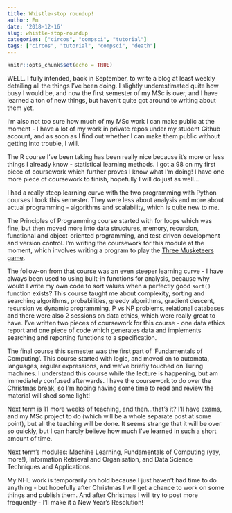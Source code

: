 ```yaml
---
title: Whistle-stop roundup!
author: Em
date: '2018-12-16'
slug: whistle-stop-roundup
categories: ["circos", "compsci", "tutorial"]
tags: ["circos", "tutorial", "compsci", "death"]
---
```

```r
knitr::opts_chunk$set(echo = TRUE)
```

WELL. I fully intended, back in September, to write a blog at least weekly detailing all the things I've been doing. 
I slightly underestimated quite how busy I would be, and now the first semester of my MSc is over, and I have learned a ton of new things, but haven't quite got around to writing about them yet. 

I'm also not too sure how much of my MSc work I can make public at the moment - I have a lot of my work in private repos under my student Github account, and as soon as I find out whether I can make them public without getting into trouble, I will.

The R course I've been taking has been really nice because it's more or less things I already know - statistical learning methods. I got a 98 on my first piece of coursework which further proves I know what I'm doing! I have one more piece of coursework to finish, hopefully I will do just as well... 

I had a really steep learning curve with the two programming with Python courses I took this semester. They were less about analysis and more about actual programming - algorithms and scalability, which is quite new to me. 

The Principles of Programming course started with for loops which was fine, but then moved more into data structures, memory, recursion, functional and object-oriented programming, and test-driven development and version control. I'm writing the coursework for this module at the moment, which involves writing a program to play the [Three Musketeers game](https://en.wikipedia.org/wiki/Three_Musketeers_(game)).

The follow-on from that course was an even steeper learning curve - I have always been used to using built-in functions for analysis, because why would I write my own code to sort values when a perfectly good `sort()` function exists? This course taught me about complexity, sorting and searching algorithms, probabilities, greedy algorithms, gradient descent, recursion vs dynamic programming, P vs NP problems, relational databases and there were also 2 sessions on data ethics, which were really great to have. I've written two pieces of coursework for this course - one data ethics report and one piece of code which generates data and implements searching and reporting functions to a specification. 

The final course this semester was the first part of 'Fundamentals of Computing'. This course started with logic, and moved on to automata, languages, regular expressions, and we've briefly touched on Turing machines. I understand this course while the lecture is happening, but am immediately confused afterwards. I have the coursework to do over the Christmas break, so I'm hoping having some time to read and review the material will shed some light!

Next term is 11 more weeks of teaching, and then...that's it? I'll have exams, and my MSc project to do (which will be a whole separate post at some point), but all the teaching will be done. It seems strange that it will be over so quickly, but I can hardly believe how much I've learned in such a short amount of time. 

Next term's modules: Machine Learning, Fundamentals of Computing (yay, more!), Information Retrieval and Organisation, and Data Science Techniques and Applications.

My NHL work is temporarily on hold because I just haven't had time to do anything - but hopefully after Christmas I will get a chance to work on some things and publish them. And after Christmas I will try to post more frequently - I'll make it a New Year's Resolution! 

